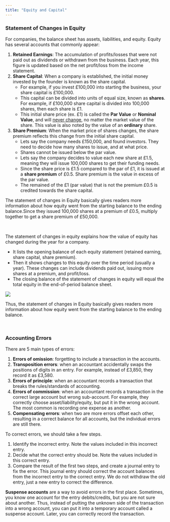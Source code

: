 ```yaml
---
title: "Equity and Capital"
---
```


### Statement of Changes in Equity

For companies, the balance sheet has assets, liabilities, and equity. Equity has several accounts that commonly appear:

1.  **Retained Earnings**: The accumulation of profits/losses that were not paid out as dividends or withdrawn from the business. Each year, this figure is updated based on the net profit/loss from the income statement.
2.  **Share Capital**: When a company is established, the initial money invested by the founder is known as the share capital.
    -   For example, if you invest £100,000 into starting the business, your share capital is £100,000.
    -   This capital can be divided into units of equal size, known as **shares**. For example, if £100,000 share capital is divided into 100,000 shares, then each share is £1.
    -   This initial share price (ex. £1) is called the **Par Value** or **Nominal Value**, and will [never change]{.underline}, no matter the market value of the share. This value is also noted by the value of an **ordinary** share.
3.  **Share Premium**: When the market price of shares changes, the share premium reflects this change from the initial share capital.
    -   Lets say the company needs £150,000, and found investors. They need to decide how many shares to issue, and at what price.
    -   Shares cannot be issued below the par value.
    -   Lets say the company decides to value each new share at £1.5, meaning they will issue 100,000 shares to get their funding needs.
    -   Since the share price is £1.5 compared to the par of £1, it is issued at a **share premium** of £0.5. Share premium is the value in excess of the par value.
    -   The remained of the £1 (par value) that is not the premium £0.5 is credited towards the share capital.

The statement of changes in Equity basically gives readers more information about how equity went from the starting balance to the ending balance.Since they issued 100,000 shares at a premium of £0.5, multiply together to get a share premium of £50,000.

<br />

The statement of changes in equity explains how the value of equity has changed during the year for a company.

-   It lists the opening balance of each equity statement (retained earning, share capital, share premium).
-   Then it shows changes to this equity over the time period (usually a year). These changes can include dividends paid out, issuing more shares at a premium, and profit/loss.
-   The closing balance of the statement of changes in equity will equal the total equity in the end-of-period balance sheet.

![](images/paste-4.png)

Thus, the statement of changes in Equity basically gives readers more information about how equity went from the starting balance to the ending balance.

<br />

### Accounting Errors

There are 5 main types of errors:

1.  **Errors of omission**: forgetting to include a transaction in the accounts.
2.  **Transposition errors**: when an accountant accidentally swaps the positions of digits in an entry. For example, instead of £3,850, they record it as £3,580.
3.  **Errors of principle**: when an accountant records a transaction that breaks the rules/standards of accounting.
4.  **Errors of commission**: when an accountant records a transaction in the correct large account but wrong sub-account. For example, they correctly choose asset/liability/equity, but put it in the wrong account. The most common is recording one expense as another.
5.  **Compensating errors**: when two are more errors offset each other, resulting in a correct balance for all accounts, but the individual errors are still there.

To correct errors, we should take a few steps.

1.  Identify the incorrect entry. Note the values included in this incorrect entry.
2.  Decide what the correct entry should be. Note the values included in this correct entry.
3.  Compare the result of the first two steps, and create a journal entry to fix the error. This journal entry should correct the account balances from the incorrect entry to the correct entry. We do not withdraw the old entry, just a new entry to correct the difference.

**Suspense accounts** are a way to avoid errors in the first place. Sometimes, you know one account for the entry debits/credits, but you are not sure about another. Thus, instead of putting the unknown side of the transaction into a wrong account, you can put it into a temporary account called a suspense account. Later, you can correctly record the transaction.

<br />